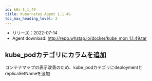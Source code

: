 ```yaml
---
id: k8s-1_1_49
title: Kubernetes Agent 1.1.49
toc_max_heading_level: 2
---
```



-   リリーズ：2022-07-14
-   Agent download: http://repo.whatap.io/docker/kube_mon_1.1.49.tar

## kube_podカテゴリにカラムを追加

コンテナマップの表示改善のため、kube_podカテゴリにdeploymentとreplicaSetNameを追加

